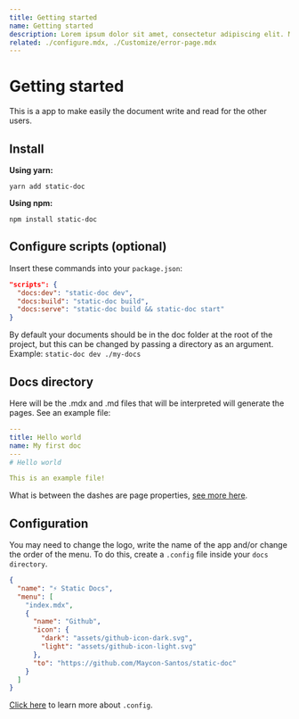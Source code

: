 ```yaml
---
title: Getting started
name: Getting started
description: Lorem ipsum dolor sit amet, consectetur adipiscing elit. Morbi ultricies rutrum maximus.
related: ./configure.mdx, ./Customize/error-page.mdx
---
```



# Getting started

This is a app to make easily the document write and read for the other users.

## Install

**Using yarn:**

```shell
yarn add static-doc
```

**Using npm:**

```shell
npm install static-doc
```

## Configure scripts (optional)

Insert these commands into your `package.json`:

```json
"scripts": {
  "docs:dev": "static-doc dev",
  "docs:build": "static-doc build",
  "docs:serve": "static-doc build && static-doc start"
}
```

By default your documents should be in the doc folder at the root of the project, but this can be changed by passing a directory as an argument. Example: `static-doc dev ./my-docs`

## Docs directory

Here will be the .mdx and .md files that will be interpreted will generate the pages. See an example file:

```yaml
---
title: Hello world
name: My first doc
---
# Hello world

This is an example file!
```

What is between the dashes are page properties, [see more here](/page-properties).

## Configuration

You may need to change the logo, write the name of the app and/or change the order of the menu. To do this, create a `.config` file inside your `docs directory`.

```json
{
  "name": "⚡ Static Docs",
  "menu": [
    "index.mdx",
    {
      "name": "Github",
      "icon": {
        "dark": "assets/github-icon-dark.svg",
        "light": "assets/github-icon-light.svg"
      },
      "to": "https://github.com/Maycon-Santos/static-doc"
    }
  ]
}
```

[Click here](/configuration) to learn more about `.config`.
